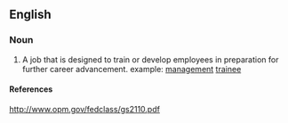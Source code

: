 ==English==

===Noun===
{{en-noun|sg=[[developmental]] position}}

# A job that is designed to train or develop employees in preparation for further career advancement.  example:  [[management]] [[trainee]]

====References====
http://www.opm.gov/fedclass/gs2110.pdf